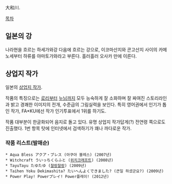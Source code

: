 大和川.

[[목차]]

== 일본의 강 ==
나라현을 흐르는 하세가와강 다음에 흐르는 강으로, 이코마산지와 콘고산지 사이의 카메노세부터 하류를 야마토가와라고 부른다. 흘러흘러 오사카 만에 이른다.

== 상업지 작가 ==
일본의 [[상업지 작가]].

작품의 특징으로는 [[로리]]부터 [[누님]]까지 모두 능숙하게 잘 소화하며 잘 짜여진 스토리라인과 밝고 경쾌한 이미지의 전개, 수준급의 그림실력을 보인다. 특히 영어권에서 인기가 톱인 작가, FA*KU에선 작가 인기투표에서 1위를 하기도.

작품 대부분이 한글화되어 음지로 돌고 있다. 유명 상업지 작가답게(?) 전연령 쪽으로도 진출했다. 1번 항목 탓에 인터넷에서 검색하기가 꽤나 까다로운 작가.

=== 작품 리스트(발매순) ===
 * Aqua Bless アクア・ブレス (아쿠아 블레스) (2007년) 
 * Witchcraft ういっちくらふと ([[위치크래프트]]) (2008년)
 * TayuTayu たゆたゆ ([[찰랑찰랑]]) (2009년)
 * Taihen Yoku Dekimashita? たいへんよくできました? (큰일 하셨군요?) (2009년)
 * Power Play! Powerプレイ! Power플레이! (2012년)
